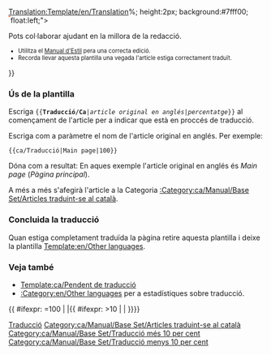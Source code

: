 <noinclude>[[Translation:Template/en/Translation]]</noinclude>{{ca/Metacaixa d'avís| tipus  = estil
| imatge= en/Manual/Base Set/Translation.png
| text  = <strong>Aquest article s'està traduïnt de l'original en anglés: <includeonly>[[{{NAMESPACE}}:{{{1}}}|{{{1}}}]]</includeonly><noinclude>{{{1}}}</noinclude>.</strong>
<div style="font-size: 90%">
<div style="margin:auto; text-align:Left;">Porcentaje: {{{2|0}}}% aprox.
<div style="width:200px; text-align:Left; border:1px solid #aaa; padding:1px; overflow:hidden;"><span style="width:{{#expr: ({{{2|0}}}/100) * 100}}%; height:2px; background:#7fff00; float:left;">&nbsp;</span><span style="width:{{#expr: 100 - ({{{2|0}}}/100) * 100}}%; height:2px; background:#ff7f50; float:left;">&nbsp;</span></div>
</div>
Pots col·laborar ajudant en la millora de la redacció.
</div><div style="font-size: 80%">
* Utilitza el [[ca/Wiki/Manual d'Estil|Manual d'Estil]] pera una correcta edició.
* Recorda llevar aquesta plantilla una vegada l'article estiga correctament traduït.
</div>
}}<noinclude>

===Ús de la plantilla===
Escriga <code><nowiki>{{</nowiki>'''Traducció/Ca'''|''article original en anglés''|''percentatge''<nowiki>}}</nowiki></code> al començament de l'article per a indicar que està en proccés de traducció.
<p>Escriga com a paràmetre el nom de l'article original en anglés. Per exemple:</p>
<pre>{{ca/Traducció|Main page|100}}</pre>
Dóna com a resultat:
{{ca/Traducció|Main page|100}}
En aques exemple l'article original en anglés és ''Main page'' (''Pàgina principal'').
<p>A més a més s'afegirà l'article a la Categoria [[:Category:ca/Manual/Base Set/Articles traduint-se al català]].</p>

===Concluida la traducció===
Quan estiga completament traduïda la pàgina retire aquesta plantilla i deixe la plantilla [[Template:en/Other languages]].

===Veja també===
*[[Template:ca/Pendent de traducció]]
*[[:Category:en/Other languages]] per a estadístiques sobre traducció.


[[Category:ca/Manual/Base Set/Trains/Caixes de missatges|Traducció]]</noinclude><includeonly>{{ #ifexpr: {{{2|0}}}=100 | |[[Category:ca/Manual/Base Set/Articles traduint-se al català]]{{ #ifexpr: {{{2|0}}}>10 | [[Category:ca/Manual/Base Set/Traducció més 10 per cent]] | [[Category:ca/Manual/Base Set/Traducció menys 10 per cent]]}}}}</includeonly>